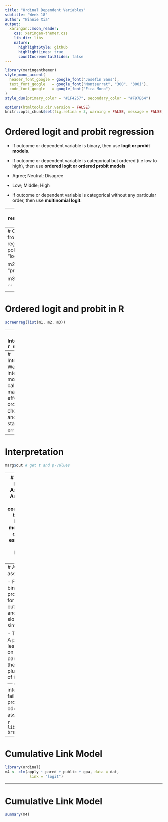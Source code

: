 ```yaml
---
title: "Ordinal Dependent Variables"
subtitle: "Week 18"
author: "Winnie Xia"
output:
  xaringan::moon_reader:
    css: xaringan-themer.css
    lib_dir: libs
    nature:
      highlightStyle: github
      highlightLines: true
      countIncrementalSlides: false
---
```

```r
library(xaringanthemer)
style_mono_accent(
  header_font_google = google_font("Josefin Sans"),
  text_font_google   = google_font("Montserrat", "300", "300i"),
  code_font_google   = google_font("Fira Mono")
)
style_duo(primary_color = "#1F4257", secondary_color = "#F97B64")
```

```r
options(htmltools.dir.version = FALSE)
knitr::opts_chunk$set(fig.retina = 3, warning = FALSE, message = FALSE)
```

# Ordered logit and probit regression

- If outcome or dependent variable is binary, then use **logit or probit models**.

- If outcome or dependent variable is categorical but ordered (i.e low to high), then use **ordered logit or ordered probit models**
 - Agree; Neutral; Disagree
 - Low; Middle; High
 
- If outcome or dependent variable is categorical without any particular order, then use **multinomial logit**.

---
# Ordered logit and probit in R
```r
library(foreign)
dat <- read.dta("https://stats.idre.ucla.edu/stat/data/ologit.dta")
head(dat)
```
---
# Ordered logit and probit in R
Below we use the `polr` function from the MASS package to estimate an ordered logistic regression model. 
```r
library(MASS) 
library(texreg)
m1 <- polr(apply ~ pared + public + gpa, data = dat, 
           method = "logistic", Hess=TRUE)

m2 <- polr(apply ~ pared + public + gpa, data = dat, 
           method = "probit", Hess=TRUE)

m3 <- glm(as.numeric(apply) ~ pared + public + gpa,
          data = dat)

```
---
# Ordered logit and probit in R
```r
screenreg(list(m1, m2, m3))
```
---
# Interpretation
```r
summary(m1)
```
---
# Interpretation
We often interpret models by calculating marginal effects for an ordered choice model and their standard errors.
```r
library(erer)
marg <- ocME(m1)
marg
```
---
# Interpretation
```r
marg$out # get t and p-values

```
---
# The Parallel Regression Assumption
- An alternative way of conceptualizing the ordered logit/probit model is as the constrained estimation of a system of logit/probit models.

- Parallel regressions describe how the impact of covariates may shift the predicted probability curves to the right ot left, but **does not change the basic slope of these curves across any two categories.**
---
# Assessing the assumption

- Fit separate binary logit or probit models for the different cut-off levels and see if the slopes are similar.

- The Brant test: A p-value of less than 0.05 on this test —particularly on the Omnibus plus at least one of the variables— should be interpreted as a failure of the proportional odds assumption.

```r
library(brant)
brant(m1)
```

---
# Cumulative Link Model
```r
library(ordinal)
m4 <- clm(apply ~ pared + public + gpa, data = dat, 
           link = "logit")

```

---
# Cumulative Link Model
```r
summary(m4)
```

